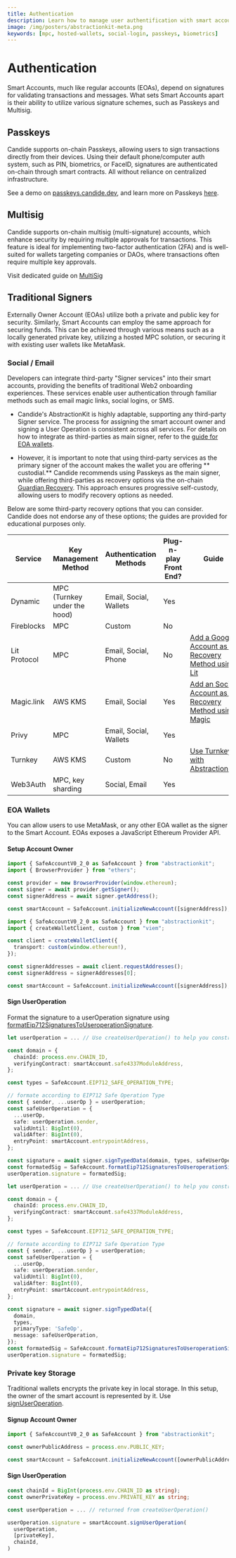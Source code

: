 ```yaml
---
title: Authentication
description: Learn how to manage user authentification with smart accounts
image: /img/posters/abstractionkit-meta.png
keywords: [mpc, hosted-wallets, social-login, passkeys, biometrics]
---
```


# Authentication


Smart Accounts, much like regular accounts (EOAs), depend on signatures for validating transactions and messages. What sets Smart Accounts apart is their ability to utilize various signature schemes, such as Passkeys and Multisig.

## Passkeys

Candide supports on-chain Passkeys, allowing users to sign transactions directly from their devices. 
Using their default phone/computer auth system, such as PIN, biometrics, or FaceID, signatures 
are authenticated on-chain through smart contracts. All without reliance on centralized infrastructure. 

See a demo on [passkeys.candide.dev](https://passkeys.candide.dev), and learn more on Passkeys [here](../plugins/0-passkeys.mdx).

## Multisig

Candide supports on-chain multisig (multi-signature) accounts, which enhance security by requiring multiple
approvals for transactions. This feature is ideal for implementing two-factor authentication (2FA) 
and is well-suited for wallets targeting companies or DAOs, where transactions often require multiple key 
approvals. 

Visit dedicated guide on [MultiSig](../multisig)

## Traditional Signers

Externally Owner Account (EOAs) utilize both a private and public key for security. Similarly,
Smart Accounts can employ the same approach for securing funds. This can be achieved
through various means such as a locally generated private key, utilizing a hosted MPC solution,
or securing it with existing user wallets like MetaMask.

### Social / Email

Developers can integrate third-party "Signer services" into their smart accounts, 
providing the benefits of traditional Web2 onboarding experiences. These services enable user 
authentication through familiar methods such as email magic links, social logins, or SMS.

- Candide's AbstractionKit is highly adaptable, supporting any third-party Signer service. 
The process for assigning the smart account owner and signing a User Operation is consistent 
across all services. For details on how to integrate as third-parties as main signer, 
refer to the [guide for EOA wallets](./#eoa-wallets).

- However, it is important to note that using third-party services as the primary signer of 
the account makes the wallet you are offering ** custodial.** Candide recommends using Passkeys as 
the main signer, while offering third-parties as recovery options via the 
on-chain [Guardian Recovery](../plugins/1-recovery-with-guardians.mdx). This approach ensures 
progressive self-custody, allowing users to modify recovery options as needed.

Below are some third-party recovery options that you can consider. Candide does not endorse any of these options; the guides are provided for educational purposes only.

| Service      | Key Management Method                   | Authentication Methods        | Plug-n-play Front End? | Guide                     |
| ------------ | --------------------------------------- | ----------------------------- | ---------------------- | ------------------------- |
| Dynamic      | MPC (Turnkey under the hood)            | Email, Social, Wallets        | Yes                    |
| Fireblocks   | MPC                                     | Custom                        | No                     |                           |
| Lit Protocol | MPC                                     | Email, Social, Phone          | No                     | [Add a Google Account as a Recovery Method using Lit](/wallet/guides/recovery-with-google-using-lit)|
| Magic.link   | AWS KMS                                 | Email, Social                 | Yes                    | [Add an Social Account as a Recovery Method using Magic](./magic.mdx)|
| Privy        | MPC                                     | Email, Social, Wallets        | Yes                    | |
| Turnkey      | AWS KMS                                 | Custom                        | No                     | [Use Turnkey with AbstractionKit](./turnkey.mdx)|
| Web3Auth     | MPC, key sharding                       | Social, Email                 | Yes                    |  |

### EOA Wallets

You can allow users to use MetaMask, or any other EOA wallet as the signer to the Smart Account.
EOAs exposes a JavaScript Ethereum Provider API. 

#### Setup Account Owner

<Tabs queryString="library">
<TabItem value="ethers" label="ethers example">

```ts
import { SafeAccountV0_2_0 as SafeAccount } from "abstractionkit";
import { BrowserProvider } from "ethers";

const provider = new BrowserProvider(window.ethereum);
const signer = await provider.getSigner();
const signerAddress = await signer.getAddress();

const smartAccount = SafeAccount.initializeNewAccount([signerAddress]);
```

</TabItem>
<TabItem value="viem" label="viem example">

```ts
import { SafeAccountV0_2_0 as SafeAccount } from "abstractionkit";
import { createWalletClient, custom } from "viem";

const client = createWalletClient({
  transport: custom(window.ethereum!),
});

const signerAddresses = await client.requestAddresses();
const signerAddress = signerAddresses[0];

const smartAccount = SafeAccount.initializeNewAccount([signerAddress]);
```

</TabItem>
</Tabs>

#### Sign UserOperation

Format the signature to a userOperation signature using [formatEip712SignaturesToUseroperationSignature](../../abstractionkit/safe-account/#formateip712signaturestouseroperationsignature).

<Tabs queryString="library">
<TabItem value="ethers" label="ethers">

```ts
let userOperation = ... // Use createUserOperation() to help you construct the userOp below

const domain = {
  chainId: process.env.CHAIN_ID,
  verifyingContract: smartAccount.safe4337ModuleAddress,
};

const types = SafeAccount.EIP712_SAFE_OPERATION_TYPE;

// formate according to EIP712 Safe Operation Type
const { sender, ...userOp } = userOperation;
const safeUserOperation = {
  ...userOp,
  safe: userOperation.sender,
  validUntil: BigInt(0),
  validAfter: BigInt(0),
  entryPoint: smartAccount.entrypointAddress,
};

const signature = await signer.signTypedData(domain, types, safeUserOperation);
const formatedSig = SafeAccount.formatEip712SignaturesToUseroperationSignature([signer.address], [signature]);
userOperation.signature = formatedSig;
```

</TabItem>
<TabItem value="viem" label="viem">

```ts
let userOperation = ... // Use createUserOperation() to help you construct the userOp below

const domain = {
  chainId: process.env.CHAIN_ID,
  verifyingContract: smartAccount.safe4337ModuleAddress,
};

const types = SafeAccount.EIP712_SAFE_OPERATION_TYPE;

// formate according to EIP712 Safe Operation Type
const { sender, ...userOp } = userOperation;
const safeUserOperation = {
  ...userOp,
  safe: userOperation.sender,
  validUntil: BigInt(0),
  validAfter: BigInt(0),
  entryPoint: smartAccount.entrypointAddress,
};

const signature = await signer.signTypedData({
  domain,
  types,
  primaryType: 'SafeOp',
  message: safeUserOperation,
});
const formatedSig = SafeAccount.formatEip712SignaturesToUseroperationSignature([signer.address], [signature]);
userOperation.signature = formatedSig;
```

</TabItem>
</Tabs>

### Private key Storage

Traditional wallets encrypts the private key in local storage. In this setup, the owner of the smart account is represented by it. Use [signUserOperation](../../../wallet/abstractionkit/safe-account/#signuseroperation).

#### Signup Account Owner

```ts
import { SafeAccountV0_2_0 as SafeAccount } from "abstractionkit";

const ownerPublicAddress = process.env.PUBLIC_KEY;

const smartAccount = SafeAccount.initializeNewAccount([ownerPublicAddress]);
```

#### Sign UserOperation

```ts
const chainId = BigInt(process.env.CHAIN_ID as string);
const ownerPrivateKey = process.env.PRIVATE_KEY as string;

const userOperation = ... // returned from createUserOperation()

userOperation.signature = smartAccount.signUserOperation(
  userOperation,
  [privateKey],
  chainId,
)
```
